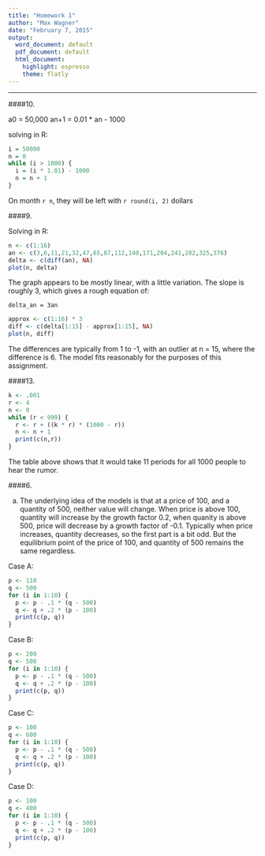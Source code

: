 ```yaml
---
title: "Homework 1"
author: "Max Wagner"
date: "February 7, 2015"
output:
  word_document: default
  pdf_document: default
  html_document:
    highlight: espresso
    theme: flatly
---
```

***

####10.

a0 = 50,000
an+1 = 0.01 * an - 1000

solving in R:

```r
i = 50000
n = 0
while (i > 1000) {
  i = (i * 1.01) - 1000
  n = n + 1
}
```

On month `r n`, they will be left with `r round(i, 2)` dollars

####9.

Solving in R:

```r
n <- c(1:16)
an <- c(3,6,11,21,32,47,65,87,112,140,171,204,241,282,325,376)
delta <- c(diff(an), NA)
plot(n, delta)
```

The graph appears to be mostly linear, with a little variation. The slope is roughly 3, which gives a rough equation of:

`delta_an = 3an`

```r
approx <- c(1:16) * 3
diff <- c(delta[1:15] - approx[1:15], NA)
plot(n, diff)
```

The differences are typically from 1 to -1, with an outlier at n = 15, where the difference is 6. The model fits reasonably for the purposes of this assignment.

####13.

```r
k <- .001
r <- 4
n <- 0
while (r < 999) {
  r <- r + ((k * r) * (1000 - r))
  n <- n + 1
  print(c(n,r))
}
```

The table above shows that it would take 11 periods for all 1000 people to hear the rumor.

####6.

a. The underlying idea of the models is that at a price of 100, and a quantity of 500, neither value will change. When price is above 100, quantity will increase by the growth factor 0.2, when quanity is above 500, price will decrease by a growth factor of -0.1. Typically when price increases, quantity decreases, so the first part is a bit odd. But the equilibrium point of the price of 100, and quantity of 500 remains the same regardless.

Case A:

```r
p <- 110
q <- 500
for (i in 1:10) {
  p <- p - .1 * (q - 500)
  q <- q + .2 * (p - 100)
  print(c(p, q))
}
```

Case B:

```r
p <- 200
q <- 500
for (i in 1:10) {
  p <- p - .1 * (q - 500)
  q <- q + .2 * (p - 100)
  print(c(p, q))
}
```

Case C:

```r
p <- 100
q <- 600
for (i in 1:10) {
  p <- p - .1 * (q - 500)
  q <- q + .2 * (p - 100)
  print(c(p, q))
}
```

Case D:

```r
p <- 100
q <- 400
for (i in 1:10) {
  p <- p - .1 * (q - 500)
  q <- q + .2 * (p - 100)
  print(c(p, q))
}
```